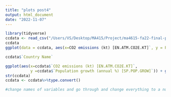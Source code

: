 ```yaml
---
title: "plots post4"
output: html_document
date: "2022-11-07"
---
```


```r
library(tidyverse)
ccdata <- read_csv("/Users/VS/Desktop/MA415/Project/ma4615-fa22-final-project-boston-three-party/dataset/fixed climate data.csv")
ccdata
ggplot(data = ccdata, aes(x=CO2 emissions (kt) [EN.ATM.CO2E.KT]`, y = Population growth (annual %) [SP.POP.GROW]`)) + geom_line()

ccdata$`Country Name`

ggplot(aes(x=ccdata$`CO2 emissions (kt) [EN.ATM.CO2E.KT]`, 
           y =ccdata$`Population growth (annual %) [SP.POP.GROW]`)) + geom_line()
str(ccdata)
ccdata <- ccdata%>%type.convert()

#change names of variables and go through and change everything to a numerical value - maybe as a new sheet?
```

